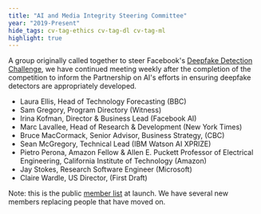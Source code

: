 ```yaml
---
title: "AI and Media Integrity Steering Committee"
year: "2019-Present"
hide_tags: cv-tag-ethics cv-tag-dl cv-tag-ml
highlight: true
---
```

A group originally called together to steer Facebook's [Deepfake Detection Challenge](https://ai.facebook.com/datasets/dfdc/), we have continued meeting weekly after the completion of the competition to inform the Partnership on AI's efforts in ensuring deepfake detectors are appropriately developed.

* Laura Ellis, Head of Technology Forecasting (BBC)
* Sam Gregory, Program Directory (Witness)
* Irina Kofman, Director & Business Lead (Facebook AI)
* Marc Lavallee, Head of Research & Development (New York Times)
* Bruce MacCormack, Senior Advisor, Business Strategy, (CBC)
* Sean McGregory, Technical Lead (IBM Watson AI XPRIZE)
* Pietro Perona, Amazon Fellow & Allen E. Puckett Professor of Electrical Engineering, California Institute of Technology (Amazon)
* Jay Stokes, Research Software Engineer (Microsoft)
* Claire Wardle, US Director, (First Draft)

Note: this is the public [member list](https://www.partnershiponai.org/ai-and-media-integrity-steering-committee/) at launch. We have several new members replacing people that have moved on.
